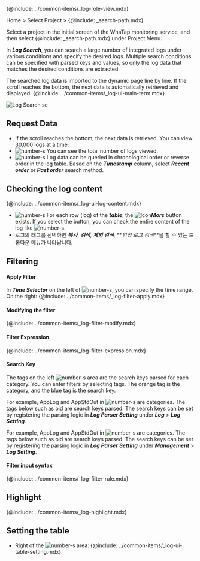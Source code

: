 {@include: ../common-items/_log-role-view.mdx}

Home > Select Project > {@include: _search-path.mdx}

Select a project in the initial screen of the WhaTap monitoring service, and then select {@include: _search-path.mdx} under Project Menu. 

In **_Log Search_**, you can search a large number of integrated logs under various conditions and specify the desired logs. Multiple search conditions can be specified with parsed keys and values, so only the log data that matches the desired conditions are extracted. 

The searched log data is imported to the dynamic page line by line. If the scroll reaches the bottom, the next data is automatically retrieved and displayed. {@include: ../common-items/_log-ui-main-term.mdx}

![Log Search sc](/img/log-search.png)

<!-- 

>
데이터 조회하기 하위에 로그 태그 선택 시 모달 안내
모달 내 추가된 인접 로그 안내

모달(복사 검색 제외 검색 인접 로그) 

 -->

## Request Data

-   If the scroll reaches the bottom, the next data is retrieved. You can view 30,000 logs at a time.
-   ![number-s](/img/number-03.png) You can see the total number of logs viewed. 
-   ![number-s](/img/number-03.png) Log data can be queried in chronological order or reverse order in the log table. Based on the **_Timestamp_** column, select **_Recent order_** or **_Past order_** search method.

<!-- If you select the ***Timestamp*** column in the * ![number-s](/img/number-02.png) log table, you can search the log data in reverse chronological order. -->

## Checking the log content

{@include: ../common-items/_log-ui-log-content.mdx}

-   ![number-s](/img/number-03.png) For each row (log) of the **_table_**, the ![Icon](/img/ic-caret-right.svg)**_More_** button exists. If you select the button, you can check the entire content of the log like ![number-s](/img/number-04.png).
-   로그의 태그를 선택하면 **_복사_**, **_검색_**, **_제외 검색_**, **_인접 로그 검색_**을 할 수 있는 드롭다운 메뉴가 나타납니다.

## Filtering

#### Apply Filter

In **_Time Selector_** on the left of ![number-s](/img/number-01.png), you can specify the time range. On the right: {@include: ../common-items/_log-filter-apply.mdx} 

#### Modifying the filter

{@include: ../common-items/_log-filter-modify.mdx}

#### Filter Expression

{@include: ../common-items/_log-filter-expression.mdx}

#### Search Key

The tags on the left ![number-s](/img/number-02.png) area are the search keys parsed for each category. You can enter filters by selecting tags. The <span class='logwr'>orange</span> tag is the category, and the <span class='lowfg'>blue</span> tag is the search key.

<InDoc product='log'>

For example, <span class='logwr'>AppLog</span> and <span class='logwr'>AppStdOut</span> in ![number-s](/img/number-02.png) are categories. The tags below such as <span class='lowfg'>oid</span> are search keys parsed. The search keys can be set by registering the parsing logic in **_Log Parser Setting_** under **_Log_** > **_Log Setting_**. 

</InDoc>

<InDoc product='aws-log'>

For example, <span class='logwr'>AppLog</span> and <span class='logwr'>AppStdOut</span> in ![number-s](/img/number-02.png) are categories. The tags below such as <span class='lowfg'>oid</span> are search keys parsed. The search keys can be set by registering the parsing logic in **_Log Parser Setting_** under **_Management_** > **_Log Setting_**. 

</InDoc>

#### Filter input syntax

{@include: ../common-items/_log-filter-rule.mdx} 

## Highlight

{@include: ../common-items/_log-highlight.mdx}

## Setting the table

-   Right of the ![number-s](/img/number-03.png) area: {@include: ../common-items/_log-ui-table-setting.mdx}
